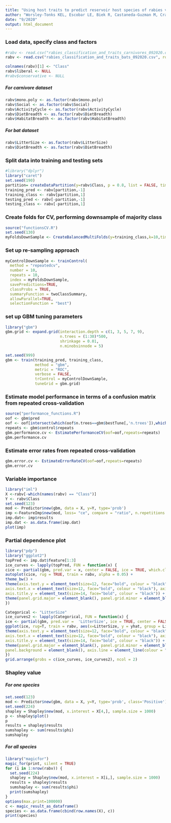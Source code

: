 ---
title: "Using host traits to predict reservoir host species of rabies virus"
author: "Worsley-Tonks KEL, Escobar LE, Biek R, Castaneda-Guzman M, Craft ME, Streicker DG, White LA, Fountain-Jones NM"
date: "9/2020"
output: html_document
---

### Load data, specify class and factors
```{r}
#rabv <- read.csv("rabies_classification_and_traits_carnivores_092020.csv", row.names=1,head=T)
rabv <- read.csv("rabies_classification_and_traits_bats_092020.csv", row.names=1,head=T)

colnames(rabv)[1] <- "Class"
rabv$liberal <- NULL
#rabv$conservative <- NULL
```

##### For carnivore dataset
```{r}
rabv$mono.poly <- as.factor(rabv$mono.poly)
rabv$Social <- as.factor(rabv$Social)
rabv$ActivityCycle <- as.factor(rabv$ActivityCycle)
rabv$DietBreadth <- as.factor(rabv$DietBreadth)
rabv$HabitatBreadth <- as.factor(rabv$HabitatBreadth)
```

##### For bat dataset
```{r}
rabv$LitterSize <- as.factor(rabv$LitterSize)
rabv$DietBreadth <- as.factor(rabv$DietBreadth)
```

### Split data into training and testing sets
```{r}
#library("dplyr")
library("caret")
set.seed(190)  
partition= createDataPartition(y=rabv$Class, p = 0.8, list = FALSE, times = 1)  
training_pred <- rabv[partition,-1]
training_class <- rabv[partition,1]
testing_pred <- rabv[-partition,-1]
testing_class <- rabv[-partition,1]
```

### Create folds for CV, performing downsample of majority class
```{r}
source("functionsCV.R")
set.seed(130) 
myFoldsDownSample <- CreateBalancedMultiFolds(y=training_class,k=10,times=10) 
```

### Set up re-sampling approach
```{r}
myControlDownSample <- trainControl(
  method = "repeatedcv",
  number = 10,
  repeats = 10,              
  index = myFoldsDownSample,
  savePredictions=TRUE,        
  classProbs = TRUE,
  summaryFunction = twoClassSummary,  
  allowParallel=TRUE,
  selectionFunction = "best")
```

### set up GBM tuning parameters
```{r}
library("gbm") 
gbm.grid <- expand.grid(interaction.depth = c(1, 3, 5, 7, 9), 
                        n.trees = (1:30)*500,          
                        shrinkage = 0.01,  
                        n.minobsinnode = 5) 

set.seed(999) 
gbm <- train(training_pred, training_class,
             method = "gbm",
             metric = "ROC",
             verbose = FALSE,
             trControl = myControlDownSample,   
             tuneGrid = gbm.grid)
```

### Estimate model performance in terms of a confusion matrix from repeated cross-validation
```{r}
source("performance_functions.R")
oof <- gbm$pred
oof <- oof[intersect(which(oof$n.trees==gbm$bestTune[,'n.trees']),which(oof$interaction.depth==gbm$bestTune[,'interaction.depth'])),] # this is considering only the best fit model
repeats <- gbm$control$repeats
gbm.performance.cv <- EstimatePerformanceCV(oof=oof,repeats=repeats)
gbm.performance.cv
```

### Estimate error rates from repeated cross-validation
```{r}
gbm.error.cv <- EstimateErrorRateCV(oof=oof,repeats=repeats)
gbm.error.cv 
```

### Variable importance 
```{r}
library("iml") 
X <-rabv[-which(names(rabv) == "Class")]
Y <- rabv$Class
set.seed(123)
mod <- Predictor$new(gbm, data = X, y=Y, type='prob') 
imp <-FeatureImp$new(mod, loss= "ce", compare = "ratio", n.repetitions = 100)
imp.dat<- imp$results
imp.dat <- as.data.frame(imp.dat)
plot(imp) 
```

### Partial dependence plot
```{r}
library("pdp")
library("ggplot2")
topPred <- imp.dat$feature[1:3]
ice_curves <- lapply(topPred, FUN = function(x) {
cice <- partial(gbm, pred.var = x, center = FALSE, ice = TRUE, which.class="Positive", prob = F) 
autoplot(cice, rug = TRUE, train = rabv, alpha = 0.05) +
theme_bw() +
theme(axis.text.y = element_text(size=12, face="bold", colour = "black"),
axis.text.x = element_text(size=12, face="bold", colour = "black"), axis.title.x = element_text(size=14, face="bold", colour = "black"),
axis.title.y = element_text(size=14, face="bold", colour = "black")) +
theme(panel.grid.major = element_blank(), panel.grid.minor = element_blank(), panel.background = element_blank(), axis.line = element_line(colour = "black")) + ylab("c-ICE") + ggtitle(x)
})

Categorical <- "LitterSize"
ice_curves2 <- lapply(Categorical, FUN = function(x) {
ice <- partial(gbm, pred.var =  'LitterSize', ice = TRUE, center = FALSE, which.class="Positive", prob = F)
ggplot(ice, rug=T, train = rabv, aes(x=LitterSize, y = yhat, group = LitterSize)) + geom_boxplot()+theme_bw() +
theme(axis.text.y = element_text(size=12, face="bold", colour = "black"),
axis.text.x = element_text(size=12, face="bold", colour = "black"), axis.title.x = element_text(size=14, face="bold", colour = "black"),
axis.title.y = element_text(size=14, face="bold", colour = "black")) +
theme(panel.grid.major = element_blank(), panel.grid.minor = element_blank(),
panel.background = element_blank(), axis.line = element_line(colour = "black")) 
})
grid.arrange(grobs = c(ice_curves, ice_curves2), ncol = 2)

```


### Shapley value
##### For one species
```{r}
set.seed(123)
mod <- Predictor$new(gbm, data = X, y=Y, type='prob', class='Positive') 
set.seed(224)
shapley = Shapley$new(mod, x.interest = X[4,], sample.size = 1000) 
p <- shapley$plot()
p
results = shapley$results
sumshapley <- sum(results$phi)
sumshapley
```

##### For all species
```{r}
library("magicfor")             
magic_for(print, silent = TRUE) 
for (i in 1:nrow(rabv)) {
  set.seed(224)
  shapley = Shapley$new(mod, x.interest = X[i,], sample.size = 1000)
  results = shapley$results
  sumshapley <- sum(results$phi)
  print(sumshapley)
}
options(max.print=100000)
c <- magic_result_as_dataframe()  
species <- as.data.frame(cbind(row.names(X), c))
print(species)
```
